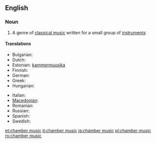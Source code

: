 ==English==

===Noun===
{{wikipedia}}
{{en-noun|sg=[[chamber]] [[music]]|-}}

# {{music}} A genre of [[classical music]] written for a small group of [[instrument]]s

====Translations====
{{trans-top|chamber music}}
* Bulgarian: {{t|bg|камерна музика|f}}
* Dutch: {{t-|nl|kamermuziek|f}}
* Estonian: [[kammermuusika]]
* Finnish: {{t-|fi|kamarimusiikki}}
* German: {{t|de|Kammermusik|f}}
* Greek: {{t|el|μουσική δωματίου|f|tr=mousikí domatíou}}
* Hungarian: {{t+|hu|kamarazene}}
{{trans-mid}}
* Italian: {{t-|it|musica da camera|f}}
* [[Macedonian]]: {{t|mk|камерна музика|f|tr=kámerna múzika}}
* Romanian: {{t|ro|muzică de cameră|f}}
* Russian: {{t|ru|камерная музыка|f|tr=kám'ernaja múzyka}}
* Spanish: {{t|es|música de cámara|f}}
* Swedish: {{t|sv|kammarmusik|c}}
{{trans-bottom}}

[[et:chamber music]]
[[it:chamber music]]
[[ja:chamber music]]
[[pl:chamber music]]
[[ro:chamber music]]